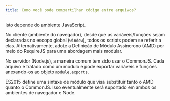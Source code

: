 ```yaml
---
title: Como você pode compartilhar código entre arquivos?
---
```


Isto depende do ambiente JavaScript.

No cliente (ambiente do navegador), desde que as variáveis/funções sejam declaradas no escopo global (`window`), todos os scripts podem se referir a elas. Alternativamente, adote a Definição de Módulo Assíncrono (AMD) por meio do RequireJS para uma abordagem mais modular.

No servidor (Node.js), a maneira comum tem sido usar o CommonJS. Cada arquivo é tratado como um módulo e pode exportar variáveis e funções anexando-os ao objeto `module.exports`.

ES2015 define uma sintaxe de módulo que visa substituir tanto o AMD quanto o CommonJS. Isso eventualmente será suportado em ambos os ambientes de navegador e Node.
